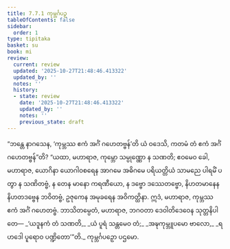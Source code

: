 ```yaml
---
title: 7.7.1 ကုမ္ဘင်္ဂပဉှ
tableOfContents: false
sidebar:
  order: 1
type: tipitaka
basket: su
book: mi
review:
  current: review
  updated: '2025-10-27T21:48:46.413322'
  updated_by: ''
  notes: ''
  history:
  - state: review
    date: '2025-10-27T21:48:46.413322'
    updated_by: ''
    notes: ''
    previous_state: draft
---
```



<ReviewStatus review={frontmatter.review} showDetails={true} />

<HypothesisAnnotation frontmatter={frontmatter} />

<DynamicBreadcrumb />

<Division number="285" book="mi" e="ch" v="28">

<Paragraph number="1986" book="mi">
“ဘန္တေ နာဂသေန, ‘ကုမ္ဘဿ ဧကံ အင်္ဂံ ဂဟေတဗ္ဗန်’တိ ယံ ဝဒေသိ, ကတမံ တံ ဧကံ အင်္ဂံ ဂဟေတဗ္ဗန်”တိ? “ယထာ, မဟာရာဇ, ကုမ္ဘော သမ္ပုဏ္ဏော န သဏတိ; ဧဝမေဝ ခေါ, မဟာရာဇ, ယောဂိနာ ယောဂါဝစရေန အာဂမေ အဓိဂမေ ပရိယတ္တိယံ သာမညေ ပါရမိံ ပတွာ န သဏိတဗ္ဗံ, န တေန မာနော ကရဏီယော, န ဒဗ္ဗော ဒဿေတဗ္ဗော, နိဟတမာနေန နိဟတဒဗ္ဗေန ဘဝိတဗ္ဗံ, ဥဇုကေန အမုခရေန အဝိကတ္ထိနာ. ဣဒံ, မဟာရာဇ, ကုမ္ဘဿ ဧကံ အင်္ဂံ ဂဟေတဗ္ဗံ. ဘာသိတမ္ပေတံ, မဟာရာဇ, ဘဂဝတာ ဒေဝါတိဒေဝေန သုတ္တနိပါတေ—
</Paragraph>

<Paragraph number="1987" type="verses" book="mi">
_‘ယဒူနကံ တံ သဏတိ,_  
_ယံ ပူရံ သန္တမေဝ တံ;_  
_အဍ္ဎကုမ္ဘူပမော ဗာလော,_  
_ရဟဒေါ ပူရောဝ ပဏ္ဍိတော’”တိ._  


</Paragraph>
</Division>

<Paragraph number="1988" type="center" book="mi">
ကုမ္ဘင်္ဂပဉှော ပဌမော.
</Paragraph>